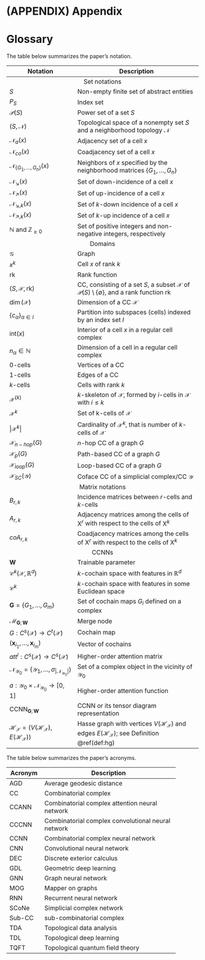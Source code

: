 \cleardoublepage 

# (APPENDIX) Appendix {-}

# Glossary

The table below summarizes the paper's notation.

+-----------------------------------------------------------------------------------------------+------------------------------------------------------------------------------------------------------------------------------------------------------------------------------+
| Notation                                                                                      | Description                                                                                                                                                                  |
+===============================================================================================+==============================================================================================================================================================================+
| <center>Set notations</center>                                                                                                                                                                                                                                               |
+-----------------------------------------------------------------------------------------------+------------------------------------------------------------------------------------------------------------------------------------------------------------------------------+
| $S$                                                                                           | Non-empty finite set of abstract entities                                                                                                                                    |
+-----------------------------------------------------------------------------------------------+------------------------------------------------------------------------------------------------------------------------------------------------------------------------------+
| $P_{S}$                                                                                       | Index set                                                                                                                                                                    |
+-----------------------------------------------------------------------------------------------+------------------------------------------------------------------------------------------------------------------------------------------------------------------------------+
| $\mathcal{P}(S)$                                                                              | Power set of a set $S$                                                                                                                                                       |
+-----------------------------------------------------------------------------------------------+------------------------------------------------------------------------------------------------------------------------------------------------------------------------------+
| $(S,\mathcal{N})$                                                                             | Topological space of a nonempty set $S$ and a neighborhood topology $\mathcal{N}$                                                                                            |
+-----------------------------------------------------------------------------------------------+------------------------------------------------------------------------------------------------------------------------------------------------------------------------------+
| $\mathcal{N}_{a}(x)$                                                                          | Adjacency set of a cell $x$                                                                                                                                                  |
+-----------------------------------------------------------------------------------------------+------------------------------------------------------------------------------------------------------------------------------------------------------------------------------+
| $\mathcal{N}_{co}(x)$                                                                         | Coadjacency set of a cell $x$                                                                                                                                                |
+-----------------------------------------------------------------------------------------------+------------------------------------------------------------------------------------------------------------------------------------------------------------------------------+
| $\mathcal{N}_{\{ G_1,\ldots,G_n\}}(x)$                                                        | Neighbors of $x$ specified by the neighborhood matrices $\{G_1,\dots,G_n\}$                                                                                                  |
+-----------------------------------------------------------------------------------------------+------------------------------------------------------------------------------------------------------------------------------------------------------------------------------+
| $\mathcal{N}_{\searrow}(x)$                                                                   | Set of down-incidence of a cell $x$                                                                                                                                          |
+-----------------------------------------------------------------------------------------------+------------------------------------------------------------------------------------------------------------------------------------------------------------------------------+
| $\mathcal{N}_{\nearrow}(x)$                                                                   | Set of up-incidence of a cell $x$                                                                                                                                            |
+-----------------------------------------------------------------------------------------------+------------------------------------------------------------------------------------------------------------------------------------------------------------------------------+
| $\mathcal{N}_{\searrow,k}(x)$                                                                 | Set of $k$-down incidence of a cell $x$                                                                                                                                      |
+-----------------------------------------------------------------------------------------------+------------------------------------------------------------------------------------------------------------------------------------------------------------------------------+
| $\mathcal{N}_{\nearrow,k}(x)$                                                                 | Set of $k$-up incidence of a cell $x$                                                                                                                                        |
+-----------------------------------------------------------------------------------------------+------------------------------------------------------------------------------------------------------------------------------------------------------------------------------+
| $\mathbb{N}$ and $\mathbb{Z}_{\ge 0}$                                                         | Set of positive integers and non-negative integers, respectively                                                                                                             |
+-----------------------------------------------------------------------------------------------+------------------------------------------------------------------------------------------------------------------------------------------------------------------------------+
| <center>Domains</center>                                                                                                                                                                                                                                                     |
+-----------------------------------------------------------------------------------------------+------------------------------------------------------------------------------------------------------------------------------------------------------------------------------+
| $\mathcal{G}$                                                                                 | Graph                                                                                                                                                                        |
+-----------------------------------------------------------------------------------------------+------------------------------------------------------------------------------------------------------------------------------------------------------------------------------+
| $x^k$                                                                                         | Cell $x$ of rank $k$                                                                                                                                                         |
+-----------------------------------------------------------------------------------------------+------------------------------------------------------------------------------------------------------------------------------------------------------------------------------+
| $\mbox{rk}$                                                                                   | Rank function                                                                                                                                                                |
+-----------------------------------------------------------------------------------------------+------------------------------------------------------------------------------------------------------------------------------------------------------------------------------+
| $(S, \mathcal{X}, \mbox{rk})$                                                                 | CC, consisting of a set $S$, a subset $\mathcal{X}$ of $\mathcal{P}(S)\setminus\{\emptyset\}$, and a rank function $\mbox{rk}$                                               | 
+-----------------------------------------------------------------------------------------------+------------------------------------------------------------------------------------------------------------------------------------------------------------------------------+
| $\dim (\mathcal{X})$                                                                          | Dimension of a CC $\mathcal{X}$                                                                                                                                              |
+-----------------------------------------------------------------------------------------------+------------------------------------------------------------------------------------------------------------------------------------------------------------------------------+
| $\{c_\alpha\}_{\alpha \in I}$                                                                 | Partition into subspaces (cells) indexed by an index set $I$                                                                                                                 |
+-----------------------------------------------------------------------------------------------+------------------------------------------------------------------------------------------------------------------------------------------------------------------------------+
| $\mbox{int}(x)$                                                                               | Interior of a cell $x$ in a regular cell complex                                                                                                                             |
+-----------------------------------------------------------------------------------------------+------------------------------------------------------------------------------------------------------------------------------------------------------------------------------+
| $n_\alpha\in \mathbb{N}$                                                                      | Dimension of a cell in a regular cell complex                                                                                                                                |
+-----------------------------------------------------------------------------------------------+------------------------------------------------------------------------------------------------------------------------------------------------------------------------------+
| $0$-cells                                                                                     | Vertices of a CC                                                                                                                                                             |
+-----------------------------------------------------------------------------------------------+------------------------------------------------------------------------------------------------------------------------------------------------------------------------------+
| $1$-cells                                                                                     | Edges of a CC                                                                                                                                                                |
+-----------------------------------------------------------------------------------------------+------------------------------------------------------------------------------------------------------------------------------------------------------------------------------+
| $k$-cells                                                                                     | Cells with rank $k$                                                                                                                                                          |
+-----------------------------------------------------------------------------------------------+------------------------------------------------------------------------------------------------------------------------------------------------------------------------------+
| $\mathcal{X}^{(k)}$                                                                           | $k$-skeleton of $\mathcal{X}$, formed by $i$-cells in $\mathcal{X}$ with $i\leq k$                                                                                           |
+-----------------------------------------------------------------------------------------------+------------------------------------------------------------------------------------------------------------------------------------------------------------------------------+
| $\mathcal{X}^k$                                                                               | Set of k-cells of $\mathcal{X}$                                                                                                                                              |
+-----------------------------------------------------------------------------------------------+------------------------------------------------------------------------------------------------------------------------------------------------------------------------------+
| $|\mathcal{X}^k|$                                                                             | Cardinality of $\mathcal{X}^k$, that is number of $k$-cells of $\mathcal{X}$                                                                                                 |
+-----------------------------------------------------------------------------------------------+------------------------------------------------------------------------------------------------------------------------------------------------------------------------------+
| $\mathcal{X}_{n-hop}(G)$                                                                      | $n$-hop CC of a graph $G$                                                                                                                                                    |
+-----------------------------------------------------------------------------------------------+------------------------------------------------------------------------------------------------------------------------------------------------------------------------------+
| $\mathcal{X}_p(G)$                                                                            | Path-based CC of a graph $G$                                                                                                                                                 | 
+-----------------------------------------------------------------------------------------------+------------------------------------------------------------------------------------------------------------------------------------------------------------------------------+
| $\mathcal{X}_{loop}(G)$                                                                       | Loop-based CC of a graph $G$                                                                                                                                                 |
+-----------------------------------------------------------------------------------------------+------------------------------------------------------------------------------------------------------------------------------------------------------------------------------+
| $\mathcal{X}_{SC}(\mathcal{Y})$                                                               | Coface CC of a simplicial complex/CC $\mathcal{Y}$                                                                                                                           |
+-----------------------------------------------------------------------------------------------+------------------------------------------------------------------------------------------------------------------------------------------------------------------------------+
| <center>Matrix notations</center>                                                                                                                                                                                                                                            |
+-----------------------------------------------------------------------------------------------+------------------------------------------------------------------------------------------------------------------------------------------------------------------------------+
| $B_{r,k}$                                                                                     | Incidence matrices between $r$-cells and $k$-cells                                                                                                                           |
+-----------------------------------------------------------------------------------------------+------------------------------------------------------------------------------------------------------------------------------------------------------------------------------+
| $A_{r,k}$                                                                                     | Adjacency matrices among the cells of $\mbox{X}^{r}$ with respect to the cells of $\mbox{X}^{k}$                                                                             |
+-----------------------------------------------------------------------------------------------+------------------------------------------------------------------------------------------------------------------------------------------------------------------------------+
| $coA_{r,k}$                                                                                   | Coadjacency matrices among the cells of $\mbox{X}^{r}$ with respect to the cells of $\mbox{X}^{k}$                                                                           |
+-----------------------------------------------------------------------------------------------+------------------------------------------------------------------------------------------------------------------------------------------------------------------------------+
| <center>CCNNs</center>                                                                                                                                                                                                                                                       |
+-----------------------------------------------------------------------------------------------+------------------------------------------------------------------------------------------------------------------------------------------------------------------------------+
| $\mathbf{W}$                                                                                  | Trainable parameter                                                                                                                                                          |
+-----------------------------------------------------------------------------------------------+------------------------------------------------------------------------------------------------------------------------------------------------------------------------------+
| $\mathcal{C}^k(\mathcal{X},\mathbb{R}^d)$                                                     | $k$-cochain space with features in $\mathbb{R}^d$                                                                                                                            |
+-----------------------------------------------------------------------------------------------+------------------------------------------------------------------------------------------------------------------------------------------------------------------------------+
| $\mathcal{C}^k$                                                                               | $k$-cochain space with features in some Euclidean space                                                                                                                      |
+-----------------------------------------------------------------------------------------------+------------------------------------------------------------------------------------------------------------------------------------------------------------------------------+
| $\mathbf{G}= \{G_1,\ldots,G_m\}$                                                              | Set of cochain maps $G_i$ defined on a complex                                                                                                                               |
+-----------------------------------------------------------------------------------------------+------------------------------------------------------------------------------------------------------------------------------------------------------------------------------+
| $\mathcal{M}_{ \mathbf{G};\mathbf{W}}$                                                        | Merge node                                                                                                                                                                   |
+-----------------------------------------------------------------------------------------------+------------------------------------------------------------------------------------------------------------------------------------------------------------------------------+
| $G:C^{s}(\mathcal{X})\to C^{t}(\mathcal{X})$                                                  | Cochain map                                                                                                                                                                  |
+-----------------------------------------------------------------------------------------------+------------------------------------------------------------------------------------------------------------------------------------------------------------------------------+
| $(\mathbf{x}_{i_1},\ldots, \mathbf{x}_{i_m})$                                                 | Vector of cochains                                                                                                                                                           |
+-----------------------------------------------------------------------------------------------+------------------------------------------------------------------------------------------------------------------------------------------------------------------------------+
| $att^{l}: C^{s}(\mathcal{X})\to C^{s}(\mathcal{X})$                                           | Higher-order attention matrix                                                                                                                                                |
+-----------------------------------------------------------------------------------------------+------------------------------------------------------------------------------------------------------------------------------------------------------------------------------+
| $\mathcal{N}_{\mathcal{Y}_0}=\{\mathcal{Y}_1,\ldots,\sigma_{|\mathcal{N}_{\mathcal{Y}_0}|}\}$ | Set of a complex object in the vicinity of  $\mathcal{Y}_0$                                                                                                                  |
+-----------------------------------------------------------------------------------------------+------------------------------------------------------------------------------------------------------------------------------------------------------------------------------+
| $a: {\mathcal{Y}_0}\times \mathcal{N}_{\mathcal{Y}_0}\to [0,1]$                               |  Higher-order attention function                                                                                                                                             |
+-----------------------------------------------------------------------------------------------+------------------------------------------------------------------------------------------------------------------------------------------------------------------------------+
| $\mbox{CCNN}_{\mathbf{G};\mathbf{W}}$                                                         | CCNN or its tensor diagram representation                                                                                                                                    |
+-----------------------------------------------------------------------------------------------+------------------------------------------------------------------------------------------------------------------------------------------------------------------------------+
| $\mathcal{H}_{\mathcal{X}}= (V (\mathcal{H}_{\mathcal{X}}), E(\mathcal{H}_{\mathcal{X}}) )$   | Hasse graph with vertices $V (\mathcal{H}_{\mathcal{X}})$ and edges $E(\mathcal{H}_{\mathcal{X}})$; see Definition \@ref(def:hg)                                             |
+-----------------------------------------------------------------------------------------------+------------------------------------------------------------------------------------------------------------------------------------------------------------------------------+

The table below summarizes the paper's acronyms.

+---------+----------------------------------------------------+
| Acronym | Description                                        |
+=========+====================================================+
| AGD     | Average geodesic distance                          |
+---------+----------------------------------------------------+
| CC      | Combinatorial complex                              |
+---------+----------------------------------------------------+
| CCANN   | Combinatorial complex attention neural network     |
+---------+----------------------------------------------------+
| CCCNN   | Combinatorial complex convolutional neural network |
+---------+----------------------------------------------------+
| CCNN    | Combinatorial complex neural network               |
+---------+----------------------------------------------------+
| CNN     | Convolutional neural network                       |
+---------+----------------------------------------------------+
| DEC     | Discrete exterior calculus                         |
+---------+----------------------------------------------------+
| GDL     | Geometric deep learning                            |
+---------+----------------------------------------------------+
| GNN     | Graph neural network                               |
+---------+----------------------------------------------------+
| MOG     | Mapper on graphs                                   |
+---------+----------------------------------------------------+
| RNN     | Recurrent neural network                           |
+---------+----------------------------------------------------+
| SCoNe   | Simplicial complex network                         |
+---------+----------------------------------------------------+
| Sub-CC  | sub-combinatorial complex                          |
+---------+----------------------------------------------------+
|TDA      | Topological data analysis                          |
+---------+----------------------------------------------------+
| TDL     | Topological deep learning                          |
+---------+----------------------------------------------------+
| TQFT    | Topological quantum field theory                   |
+---------+----------------------------------------------------+
